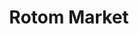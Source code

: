---
title: "Rotom Market"
meta_title: "Rotom Market craft"
description: "Craft de Rotom Market"
rank: "s"
draft: false
name: "Rotom Market"
recipe_img: "https://wiki.pokexgames.com/images/b/bd/Rotom_Market.png"
level: 108
craft_time: 432000
result: 1
value_npc: 1
ingredients:
  - name: "Crypto Diamond Tokens"
    quantity: 1500
    item_img: "https://wiki.pokexgames.com/images/f/f8/Crypto_Diamond_Token.png"
    value_npc: 1
  - name: "Elefish Fins"
    quantity: 80
    item_img: "https://wiki.pokexgames.com/images/1/1f/Elefish_Fin.png"
    value_npc: 1
  - name: "Alolan Electric Rat Tails"
    quantity: 25
    item_img: "https://wiki.pokexgames.com/images/9/92/Alolan_Electric_Rat_Tail.png"
    value_npc: 1
  - name: "Gleam Tails"
    quantity: 5
    item_img: "https://wiki.pokexgames.com/images/4/4b/Gleam_Tail.png"
    value_npc: 1
  - name: "Metal Scraps"
    quantity: 85
    item_img: "https://wiki.pokexgames.com/images/b/bb/Metal_Scraps.png"
    value_npc: 1
  - name: "Compressed Nightmare Gems"
    quantity: 25
    item_img: "https://wiki.pokexgames.com/images/7/70/Compressed_Nightmare_Gems.png"
    value_npc: 1
  - name: "Diamonds"
    quantity: 5
    item_img: "https://wiki.pokexgames.com/images/e/ea/Diamond.png"
    value_npc: 1
---